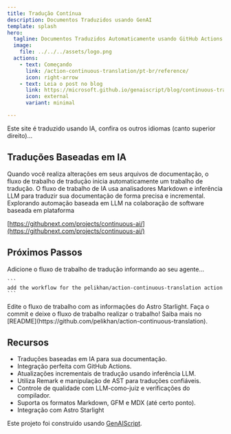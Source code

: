 ```yaml
---
title: Tradução Contínua
description: Documentos Traduzidos usando GenAI
template: splash
hero:
  tagline: Documentos Traduzidos Automaticamente usando GitHub Actions e Modelos
  image:
    file: ../../../assets/logo.png
  actions:
    - text: Começando
      link: /action-continuous-translation/pt-br/reference/
      icon: right-arrow
    - text: Leia o post no blog
      link: https://microsoft.github.io/genaiscript/blog/continuous-translations/
      icon: external
      variant: minimal

---
```



Este site é traduzido usando IA, confira os outros idiomas (canto superior direito)...

## Traduções Baseadas em IA

<CardGrid>
  <Card title="Ações do GitHub" icon="github">
    Quando você realiza alterações em seus arquivos de documentação, o fluxo de trabalho de tradução inicia automaticamente um trabalho de tradução.
  </Card>

  <Card title="Modelos do GitHub" icon="seti:markdown">
    O fluxo de trabalho de IA usa analisadores Markdown e inferência LLM para traduzir sua documentação de forma precisa e incremental.
  </Card>
</CardGrid>

<Card title="IA Contínua" icon="rocket">
  Explorando automação baseada em LLM na colaboração de software baseada em plataforma

  [https://githubnext.com/projects/continuous-ai/](https://githubnext.com/projects/continuous-ai/)
</Card>

## Próximos Passos

<CardGrid stagger>
  <Card title="Adicione o Fluxo de Trabalho" icon="pencil">
    Adicione o fluxo de trabalho de tradução informando ao seu agente...

    ```
    add the workflow for the pelikhan/action-continuous-translation action
    ```
  </Card>

  <Card title="Configure seu site" icon="setting">
    Edite o fluxo de trabalho com as informações do Astro Starlight.
  </Card>

  <Card title="Traduza!" icon="add-document">
    Faça o commit e deixe o fluxo de trabalho realizar o trabalho!
  </Card>

  <Card title="Leia a documentação" icon="open-book">
    Saiba mais no [README](https://github.com/pelikhan/action-continuous-translation).
  </Card>
</CardGrid>

## Recursos

* Traduções baseadas em IA para sua documentação.
* Integração perfeita com GitHub Actions.
* Atualizações incrementais de tradução usando inferência LLM.
* Utiliza Remark e manipulação de AST para traduções confiáveis.
* Controle de qualidade com LLM-como-juiz e verificações do compilador.
* Suporta os formatos Markdown, GFM e MDX (até certo ponto).
* Integração com Astro Starlight

Este projeto foi construído usando [GenAIScript](https://microsoft.github.io/genaiscript).
